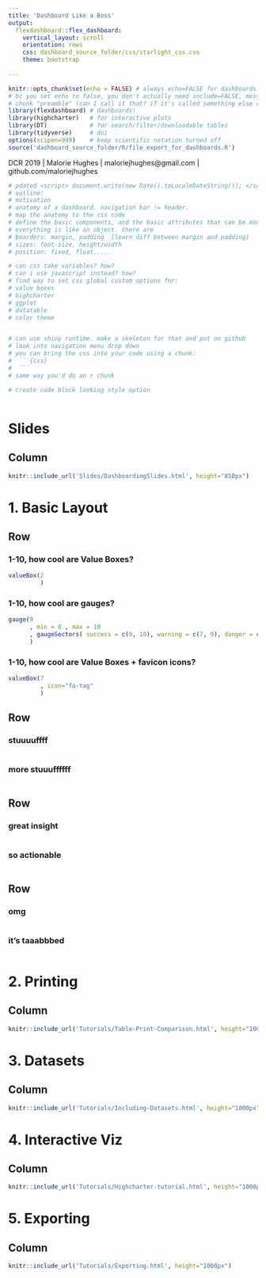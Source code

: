 ```yaml
---
title: 'Dashboard Like a Boss'
output: 
  flexdashboard::flex_dashboard:
    vertical_layout: scroll
    orientation: rows
    css: dashboard_source_folder/css/starlight_css.css
    theme: bootstrap
    
---
```


```r

knitr::opts_chunk$set(echo = FALSE) # always echo=FALSE for dashboards. No need to show off. you can include source code if you want
# bc you set echo to false, you don't actually need include=FALSE, message=FALSE, or warning=FALSE in the 
# chunk "preamble" (can I call it that? if it's called something else can I still call it that?) 
library(flexdashboard) # dashboards!
library(highcharter)   # for interactive plots
library(DT)            # for search/filter/downloadable tables
library(tidyverse)     # doi
options(scipen=999)    # keep scientific notation turned off
source('dashboard_source_folder/R/file_export_for_dashboards.R')

```

<div class="footer">
  <p> DCR 2019 | Malorie Hughes | maloriejhughes@gmail.com | github.com/maloriejhughes </p>
</div>
  
  
```r
# pdated <script> document.write(new Date().toLocaleDateString()); </script> 
# outline:
# motivation
# anatomy of a dashboard. navigation bar != header. 
# map the anatomy to the css code
# define the basic components, and the basic attributes that can be modified.
# everything is like an object. there are 
# boarders: margin, padding  [learn diff between margin and padding]
# sizes: font-size, height/width
# position: fixed, float.....

# can css take variables? how?
# can i use javascript instead? how?
# find way to set css global custom options for:
# value boxes
# highcharter
# ggplot
# datatable
# color theme


# can use shiny runtime. make a skeleton for that and put on github
# look into navigation menu drop down
# you can bring the css into your code using a chunk:
#  ```{css}
#  ```
# same way you'd do an r chunk

# create code block looking style option
```


```r


```


Slides {data-orientation="columns"}
=====================================

Column {data-height=800}
-------------------------------------

```r
knitr::include_url('Slides/DashboardingSlides.html', height="850px")
```
 

1. Basic Layout
=====================================

Row {data-height=175}
-------------------------------------


### 1-10, how cool are Value Boxes?
```r

valueBox(2
         )
```


### 1-10, how cool are gauges?
```r

gauge(9 
      , min = 0 , max = 10
      , gaugeSectors( success = c(9, 10), warning = c(7, 9), danger = c(0, 7))
      )

```

### 1-10, how cool are Value Boxes + favicon icons?
```r

valueBox(7
         , icon="fa-tag"
         )

```

Row {data-height=300}
-------------------------------------
### stuuuuffff

```r





```

### more stuuuffffff

```r


```








Row {data-height=300}
-------------------------------------

### great insight


```r

```


### so actionable
```r

```




Row {data-height=1000, .tabset}
-------------------------------------
### omg

```r

          

```

### it's taaabbbed

```r

          
          

```






2. Printing {data-orientation="columns"}
=====================================

Column {data-height=1000}
-------------------------------------

```r
knitr::include_url('Tutorials/Table-Print-Comparison.html', height="1000px")
```
 

3. Datasets {data-orientation="columns"}
=====================================

Column {data-height=1000}
-------------------------------------

```r
knitr::include_url('Tutorials/Including-Datasets.html', height="1000px")
```

4. Interactive Viz {data-orientation="columns"}
=====================================

Column {data-height=1000}
-------------------------------------

```r
knitr::include_url('Tutorials/Highcharter-tutorial.html', height="1000px")
```
  

 
5. Exporting
=====================================

Column {data-height=1000}
-------------------------------------

```r
knitr::include_url('Tutorials/Exporting.html', height="1000px")
```
  
